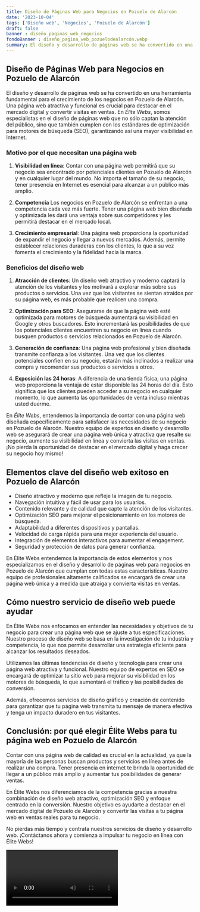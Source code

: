 ```yaml
---
title: Diseño de Páginas Web para Negocios en Pozuelo de Alarcón
date: '2023-10-04'
tags: ['Diseño web', 'Negocios', 'Pozuelo de Alarcón']
draft: false
banner : diseño_paginas_web_negocios
fondoBanner : diseño_pagina_web_pozuelodealarcón.webp
summary: El diseño y desarrollo de páginas web se ha convertido en una herramienta fundamental para el crecimiento de los negocios en Pozuelo de Alarcón. Una página web atractiva y funcional es crucial para destacar en el mercado digital y convertir visitas en ventas. En Élite Webs, somos especialistas en el diseño de páginas web que no sólo captan la atención del público, sino que también cumplen con los estándares de optimización para motores de búsqueda (SEO), garantizando así una mayor visibilidad en Internet.
---
```


## Diseño de Páginas Web para Negocios en Pozuelo de Alarcón

El diseño y desarrollo de páginas web se ha convertido en una herramienta fundamental para el crecimiento de los negocios en Pozuelo de Alarcón. Una página web atractiva y funcional es crucial para destacar en el mercado digital y convertir visitas en ventas. En *Élite Webs*, somos especialistas en el diseño de páginas web que no sólo captan la atención del público, sino que también cumplen con los estándares de optimización para motores de búsqueda (SEO), garantizando así una mayor visibilidad en Internet.

### Motivo por el que necesitan una página web

1. **Visibilidad en línea**: Contar con una página web permitirá que su negocio sea encontrado por potenciales clientes en Pozuelo de Alarcón y en cualquier lugar del mundo. No importa el tamaño de su negocio, tener presencia en Internet es esencial para alcanzar a un público más amplio.

2. **Competencia** Los negocios en Pozuelo de Alarcón se enfrentan a una competencia cada vez más fuerte. Tener una página web bien diseñada y optimizada les dará una ventaja sobre sus competidores y les permitirá destacar en el mercado local.

3. **Crecimiento empresarial**: Una página web proporciona la oportunidad de expandir el negocio y llegar a nuevos mercados. Además, permite establecer relaciones duraderas con los clientes, lo que a su vez fomenta el crecimiento y la fidelidad hacia la marca.

### Beneficios del diseño web

1. **Atracción de clientes**: Un diseño web atractivo y moderno captará la atención de los visitantes y los motivará a explorar más sobre sus productos o servicios. Una vez que los visitantes se sientan atraídos por su página web, es más probable que realicen una compra.

2. **Optimización para SEO**: Asegurarse de que la página web esté optimizada para motores de búsqueda aumentará su visibilidad en Google y otros buscadores. Esto incrementará las posibilidades de que los potenciales clientes encuentren su negocio en línea cuando busquen productos o servicios relacionados en Pozuelo de Alarcón.

3. **Generación de confianza**: Una página web profesional y bien diseñada transmite confianza a los visitantes. Una vez que los clientes potenciales confíen en su negocio, estarán más inclinados a realizar una compra y recomendar sus productos o servicios a otros.

4. **Exposición las 24 horas**: A diferencia de una tienda física, una página web proporciona la ventaja de estar disponible las 24 horas del día. Esto significa que los clientes pueden acceder a su negocio en cualquier momento, lo que aumenta las oportunidades de venta incluso mientras usted duerme.

En *Élite Webs*, entendemos la importancia de contar con una página web diseñada específicamente para satisfacer las necesidades de su negocio en Pozuelo de Alarcón. Nuestro equipo de expertos en diseño y desarrollo web se asegurará de crear una página web única y atractiva que resalte su negocio, aumente su visibilidad en línea y convierta las visitas en ventas. ¡No pierda la oportunidad de destacar en el mercado digital y haga crecer su negocio hoy mismo!

<GifSeo />

<Cta />

## Elementos clave del diseño web exitoso en Pozuelo de Alarcón

- Diseño atractivo y moderno que refleje la imagen de tu negocio.
- Navegación intuitiva y fácil de usar para los usuarios.
- Contenido relevante y de calidad que capte la atención de los visitantes.
- Optimización SEO para mejorar el posicionamiento en los motores de búsqueda.
- Adaptabilidad a diferentes dispositivos y pantallas.
- Velocidad de carga rápida para una mejor experiencia del usuario.
- Integración de elementos interactivos para aumentar el engagement.
- Seguridad y protección de datos para generar confianza.

En Élite Webs entendemos la importancia de estos elementos y nos especializamos en el diseño y desarrollo de páginas web para negocios en Pozuelo de Alarcón que cumplan con todas estas características. Nuestro equipo de profesionales altamente calificados se encargará de crear una página web única y a medida que atraiga y convierta visitas en ventas.

## Cómo nuestro servicio de diseño web puede ayudar

En Élite Webs nos enfocamos en entender las necesidades y objetivos de tu negocio para crear una página web que se ajuste a tus especificaciones. Nuestro proceso de diseño web se basa en la investigación de tu industria y competencia, lo que nos permite desarrollar una estrategia eficiente para alcanzar los resultados deseados.

Utilizamos las últimas tendencias de diseño y tecnología para crear una página web atractiva y funcional. Nuestro equipo de expertos en SEO se encargará de optimizar tu sitio web para mejorar su visibilidad en los motores de búsqueda, lo que aumentará el tráfico y las posibilidades de conversión.

Además, ofrecemos servicios de diseño gráfico y creación de contenido para garantizar que tu página web transmita tu mensaje de manera efectiva y tenga un impacto duradero en tus visitantes.

## Conclusión: por qué elegir Élite Webs para tu página web en Pozuelo de Alarcón

Contar con una página web de calidad es crucial en la actualidad, ya que la mayoría de las personas buscan productos y servicios en línea antes de realizar una compra. Tener presencia en internet te brinda la oportunidad de llegar a un público más amplio y aumentar tus posibilidades de generar ventas.

En Élite Webs nos diferenciamos de la competencia gracias a nuestra combinación de diseño web atractivo, optimización SEO y enfoque centrado en la conversión. Nuestro objetivo es ayudarte a destacar en el mercado digital de Pozuelo de Alarcón y convertir las visitas a tu página web en ventas reales para tu negocio.

No pierdas más tiempo y contrata nuestros servicios de diseño y desarrollo web. ¡Contáctanos ahora y comienza a impulsar tu negocio en línea con Élite Webs!

<Video />

<CtaBot job='Negocios' city='Pozuelo de Alarcón'/>

<Gmaps query='Pozuelo de Alarcón+españa+maps' />